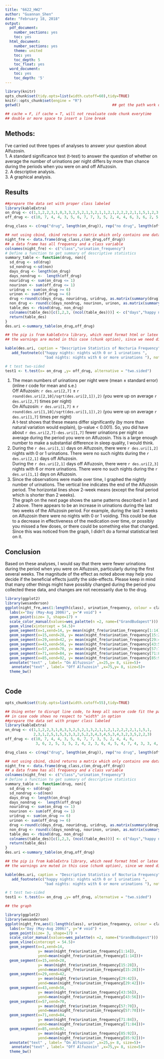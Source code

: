 ```yaml
---
title: "6622_HW2"
author: "Guannan_Shen"
date: "February 18, 2018"
output: 
  pdf_document:
    number_sections: yes
    toc: yes
  html_document:
    number_sections: yes
    theme: united
    toc: yes
    toc_depth: 5
    toc_float: yes
  word_document:
    toc: yes
    toc_depth: '5'
---
```

```r
library(knitr)
opts_chunk$set(tidy.opts=list(width.cutoff=60),tidy=TRUE)
knitr::opts_chunk$set(engine = "R")
getwd()                                          ## get the path work directory

## cache = F, if cache = T, will not revaluate code chunk everytime
## double or more space to insert a line break
```
## Methods:
I’ve carried out three types of analyses to answer your question about Alfuzosin.  
1. A standard significance test (t-test) to answer the question of whether on average the number of urinations per night differs by more than chance during the periods when you were on and off Alfuzosin.  
2. A descriptive analysis.  
3. A graphical analysis.  

## Results
```r
##prepare the data set with proper class labeled
library(kableExtra)
on_drug <- c(1,1,2,2,3,1,0,3,3,2,5,2,1,3,2,1,1,2,1,2,2,2,2,1,1,5,1,2,3,1,2,5,1,5,3,3,3,2,5,2,3,4,3,4,5,3,4,3,2,3,5,2,2,3)
off_drug <- c(10, 7, 4, 4, 3, 5, 6, 7, 7, 3, 5, 2, 4, 4, 6, 3, 6, 2, 5, 3, 5, 2, 4, 2, 3, 6, 4, 5, 4, 7, 4, 3, 3, 4, 2,4, 4, 3)

drug_class <- c(rep("drug", length(on_drug)), rep("no drug", length(off_drug)))

## not using cbind, cbind returns a matrix which only contains one data type
night_fre <- data.frame(drug_class,c(on_drug,off_drug))         
## a data frame has all frequency and a class variable
colnames(night_fre) <- c("class","urination_frequency")
# Define a function to get summary of descriptive statistics
summary_table <- function(drug, non){
  sd_drug <- sd(drug)
  sd_nondrug <-sd(non)
  days_drug <- length(on_drug)
  days_nondrug <-  length(off_drug)
  nouridrug <- sum(on_drug <= 1)
  nourinon <- sum(off_drug <= 1)
  uridrug <- sum(on_drug >= 6)
  urinon <- sum(off_drug >= 6)
  drug <-round(c(days_drug, nouridrug, uridrug, as.matrix(summary(drug))[,1], sd_drug),2)
  non_drug <- round(c(days_nondrug, nourinon, urinon, as.matrix(summary(non))[,1],sd_nondrug),2)
  table_des <- rbind(drug, non_drug)
  colnames(table_des)[c(1,2,3, (ncol(table_des)))] <- c("days","happy nights","bad nights","s.d.")
  return(table_des)
}
des.uri <-summary_table(on_drug,off_drug)

## the pip is from kableExtra library, which need format html or latex
## the warnings are muted in this case (chunk option), since we need direct beautiful pdf output 

kable(des.uri, caption = "Descriptive Statistics of Nocturia Frequency") %>%
   add_footnote(c("happy nights: nights with 0 or 1 urinations ",
                  "bad nights: nights with 6 or more urinations "), notation="alphabet")

# t test two-sided
test1 <- t.test(x= on_drug ,y= off_drug, alternative = "two.sided")
```



1. The mean numbers of urinations per night were (mean ± standard error) (inline r code for mean and s.e.)  
Off Alfuzosin:	`r des.uri[2,7]` ± `r round(des.uri[2,10]/sqrt(des.uri[2,1]),2)` (you were up on average `r des.uri[2,7]` times per night)  
On Alfuzosin:	`r des.uri[1,7]` ± `r round(des.uri[1,10]/sqrt(des.uri[1,1]),2)` (you were up on average `r des.uri[1,7]` times per night)   
A t-test shows that these means differ significantly (by more than natural variation would explain), (p-value < 0.001).  So, you did have about `r des.uri[2,7]-des.uri[1,7] ` fewer urinations per night on average during the period you were on Alfuzosin.  This is a large enough number to make a substantial difference in sleep quality, I would think.  
2. During the `r des.uri[1,1]` days on Alfuzosin, there were `r des.uri[1,2]` nights with 0 or 1 urinations.  There were no such nights during the `r des.uri[2,1]` days off Alfuzosin.  
During the `r des.uri[2,1]` days off Alfuzosin, there were `r des.uri[2,3]` nights with 6 or more urinations.  There were no such nights during the `r des.uri[1,1]` days on Alfuzosin.  
3. Since the observations were made over time, I graphed the nightly number of urinations.  The vertical line indicates the end of the Alfuzosin period.  The horizontal lines show 2-week means (except the final period which is shorter than 2 weeks).  
The graph on the next page shows the same patterns described in 1 and 2 above.  There appears to be an increase in urinations during the last two weeks of the Alfuzosin period.  For example, during the last 3 weeks on Alfuzosin there were no nights with 0 or 1 voiding.  This could be due to a decrease in effectiveness of the medication over time, or possibly you missed a few doses, or there could be something else that changed.  Since this was noticed from the graph, I didn’t do a formal statistical test on it.  

## Conclusion
Based on these analyses, I would say that there were fewer urinations during the period when you were on Alfuzosin, particularly during the first several weeks.  The magnitude of the effect as noted above may help you decide if the beneficial effects justify the side-effects.  Please keep in mind that many other things might have possibly changed during the period you collected these data, and changes are not necessarily due to the drug.  

```r
library(ggplot2)
library(wesanderson)
ggplot(night_fre,aes(1:length(class), urination_frequency, colour = class)) +
  labs(x="Day (May-Aug 2006)", y="# void") +
  geom_point(size= 3, shape=17) +
  scale_color_manual(values=wes_palette(n =2, name=("GrandBudapest"))) +
  geom_vline(xintercept = 54.5)+
  geom_segment(x=1,xend=14, y= mean(night_fre$urination_frequency[1:14]), yend=mean(night_fre$urination_frequency[1:14]))+
  geom_segment(x=15,xend=28, y= mean(night_fre$urination_frequency[15:28]), yend=mean(night_fre$urination_frequency[15:28]))+
  geom_segment(x=29,xend=42, y= mean(night_fre$urination_frequency[29:42]), yend=mean(night_fre$urination_frequency[29:42]))+
  geom_segment(x=43,xend=56, y= mean(night_fre$urination_frequency[43:56]), yend=mean(night_fre$urination_frequency[43:56]))+
  geom_segment(x=57,xend=70, y= mean(night_fre$urination_frequency[57:70]), yend=mean(night_fre$urination_frequency[57:70]))+
  geom_segment(x=71,xend=84, y= mean(night_fre$urination_frequency[71:84]), yend=mean(night_fre$urination_frequency[71:84]))+
  geom_segment(x=85,xend=92, y= mean(night_fre$urination_frequency[85:92]), yend=mean(night_fre$urination_frequency[85:92]))+
  annotate("text" , label= "On Alfuzosin" ,x=25,y= 8, size=5)+
   annotate("text" , label= "Off Alfuzosin" ,x=75,y= 8, size=5)+
  theme_bw()
 
```

## Code

```r
opts_chunk$set(tidy.opts=list(width.cutoff=55),tidy=TRUE)

## Using enter to disrupt line code, to keep all source code fit the page width of PDF
## in case code shows no respect to "width" in option
##prepare the data set with proper class labeled
library(kableExtra)
on_drug <- c(1,1,2,2,3,1,0,3,3,2,5,2,1,3,2,1,1,2,1,2,2,2,2,1,1,5,1,
             2,3,1,2,5,1,5,3,3,3,2,5,2,3,4,3,4,5,3,4,3,2,3,5,2,2,3)
off_drug <- c(10, 7, 4, 4, 3, 5, 6, 7, 7, 3, 5, 2, 4, 4, 6, 
              3, 6, 2, 5, 3, 5, 2, 4, 2, 3, 6, 4, 5, 4, 7, 4, 3, 3, 4, 2,4, 4, 3)

drug_class <- c(rep("drug", length(on_drug)), rep("no drug", length(off_drug)))

## not using cbind, cbind returns a matrix which only contains one data type
night_fre <- data.frame(drug_class,c(on_drug,off_drug))         
## a data frame has all frequency and a class variable
colnames(night_fre) <- c("class","urination_frequency")
# Define a function to get summary of descriptive statistics
summary_table <- function(drug, non){
  sd_drug <- sd(drug)
  sd_nondrug <-sd(non)
  days_drug <- length(on_drug)
  days_nondrug <-  length(off_drug)
  nouridrug <- sum(on_drug <= 1)
  nourinon <- sum(off_drug <= 1)
  uridrug <- sum(on_drug >= 6)
  urinon <- sum(off_drug >= 6)
  drug <-round(c(days_drug, nouridrug, uridrug, as.matrix(summary(drug))[,1], sd_drug),2)
  non_drug <- round(c(days_nondrug, nourinon, urinon, as.matrix(summary(non))[,1],sd_nondrug),2)
  table_des <- rbind(drug, non_drug)
  colnames(table_des)[c(1,2,3, (ncol(table_des)))] <- c("days","happy nights","bad nights","s.d.")
  return(table_des)
}
des.uri <-summary_table(on_drug,off_drug)

## the pip is from kableExtra library, which need format html or latex
## the warnings are muted in this case (chunk option), since we need direct beautiful pdf output 

kable(des.uri, caption = "Descriptive Statistics of Nocturia Frequency") %>%
   add_footnote(c("happy nights: nights with 0 or 1 urinations ",
                  "bad nights: nights with 6 or more urinations "), notation="alphabet")

# t test two-sided
test1 <- t.test(x= on_drug ,y= off_drug, alternative = "two.sided")

## the graph

library(ggplot2)
library(wesanderson)
ggplot(night_fre,aes(1:length(class), urination_frequency, colour = class)) +
  labs(x="Day (May-Aug 2006)", y="# void") +
  geom_point(size= 3, shape=17) +
  scale_color_manual(values=wes_palette(n =2, name=("GrandBudapest"))) +
  geom_vline(xintercept = 54.5)+
  geom_segment(x=1,xend=14,
               y= mean(night_fre$urination_frequency[1:14]),
               yend=mean(night_fre$urination_frequency[1:14]))+
  geom_segment(x=15,xend=28, 
               y= mean(night_fre$urination_frequency[15:28]),
               yend=mean(night_fre$urination_frequency[15:28]))+
  geom_segment(x=29,xend=42, 
               y= mean(night_fre$urination_frequency[29:42]),
               yend=mean(night_fre$urination_frequency[29:42]))+
  geom_segment(x=43,xend=56, 
               y= mean(night_fre$urination_frequency[43:56]),
               yend=mean(night_fre$urination_frequency[43:56]))+
  geom_segment(x=57,xend=70, 
               y= mean(night_fre$urination_frequency[57:70]),
               yend=mean(night_fre$urination_frequency[57:70]))+
  geom_segment(x=71,xend=84, 
               y= mean(night_fre$urination_frequency[71:84]),
               yend=mean(night_fre$urination_frequency[71:84]))+
  geom_segment(x=85,xend=92, 
               y= mean(night_fre$urination_frequency[85:92]),
               yend=mean(night_fre$urination_frequency[85:92]))+
  annotate("text" , label= "On Alfuzosin" ,x=25,y= 8, size=5)+
   annotate("text" , label= "Off Alfuzosin" ,x=75,y= 8, size=5)+
  theme_bw()

```